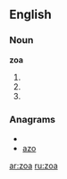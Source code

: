 ==English==

===Noun===
'''zoa'''

# {{plural of|[[zoon]]}}
# {{plural of|[[zoön]]}}
# {{singular of|[[protazoa]]}}

===Anagrams===
* {{alphagram|aoz}}
* [[azo#English|azo]]

[[ar:zoa]]
[[ru:zoa]]